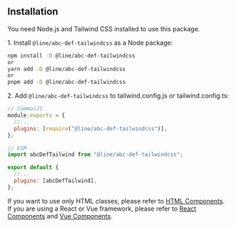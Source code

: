 

<Meta title="Getting Started/Installation" />

<Logo />

## Installation

You need Node.js and Tailwind CSS installed to use this package.

1\. Install `@line/abc-def-tailwindcss` as a Node package:

```sh
npm install -D @line/abc-def-tailwindcss
or
yarn add -D @line/abc-def-tailwindcss
or
pnpm add -D @line/abc-def-tailwindcss
```

2\. Add `@line/abc-def-tailwindcss` to tailwind.config.js or tailwind.config.ts:

```js
// CommonJS
module.exports = {
  //...
  plugins: [require("@line/abc-def-tailwindcss")],
};
```

```js
// ESM
import abcDefTailwind from "@line/abc-def-tailwindcss";

export default {
  //...
  plugins: [abcDefTailwind],
};
```

If you want to use only HTML classes, please refer to [HTML Components](/docs/html_coming-soon--docs).  
If you are using a React or Vue framework, please refer to [React Components](/docs/react_component-list--docs) and [Vue Components](/docs/html_coming-soon--docs).
